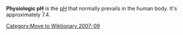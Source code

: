 [[Category:Move to Wiktionary 2007-09]]

'''Physiologic pH''' is the [[pH]] that normally prevails in the human body. It's approximately 7.4.